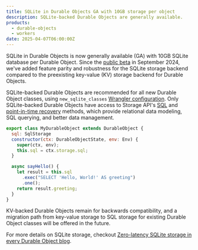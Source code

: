 ```yaml
---
title: SQLite in Durable Objects GA with 10GB storage per object
description: SQLite-backed Durable Objects are generally available.
products:
  - durable-objects
  - workers 
date: 2025-04-07T06:00:00Z
---
```


SQLite in Durable Objects is now generally available (GA) with 10GB SQLite database per Durable Object. Since the [public beta](https://blog.cloudflare.com/sqlite-in-durable-objects/) in September 2024, we've added feature parity and robustness for the SQLite storage backend compared to the preexisting key-value (KV) storage backend for Durable Objects. 

SQLite-backed Durable Objects are recommended for all new Durable Object classes, using `new_sqlite_classes` [Wrangler configuration](/durable-objects/best-practices/access-durable-objects-storage/#create-sqlite-backed-durable-object-class). Only SQLite-backed Durable Objects have access to Storage API's [SQL](/durable-objects/api/storage-api/#sql-api) and [point-in-time recovery](/durable-objects/api/storage-api/#pitr-point-in-time-recovery-api) methods, which provide relational data modeling, SQL querying, and better data management.

```js
export class MyDurableObject extends DurableObject {
  sql: SqlStorage
  constructor(ctx: DurableObjectState, env: Env) {
    super(ctx, env);
    this.sql = ctx.storage.sql;
  }

  async sayHello() {
    let result = this.sql
      .exec("SELECT 'Hello, World!' AS greeting")
      .one();
    return result.greeting;
  }
}
```

KV-backed Durable Objects remain for backwards compatibility, and a migration path from key-value storage to SQL storage for existing Durable Object classes will be offered in the future.

For more details on SQLite storage, checkout [Zero-latency SQLite storage in every Durable Object blog](https://blog.cloudflare.com/sqlite-in-durable-objects/).
